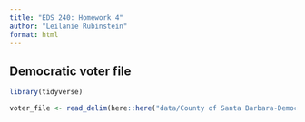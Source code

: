 ```yaml
---
title: "EDS 240: Homework 4"
author: "Leilanie Rubinstein"
format: html
---
```


## Democratic voter file

```r
library(tidyverse)

voter_file <- read_delim(here::here("data/County of Santa Barbara-Democratic Party_2.16.2024.TXT"), delim = "\t")
```

